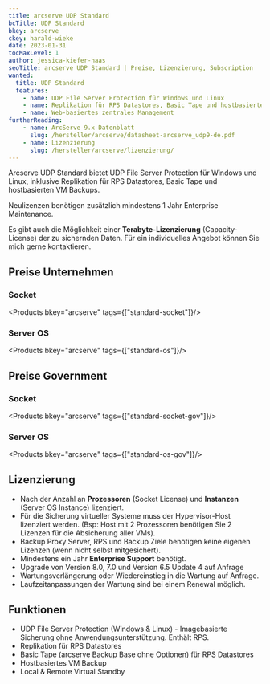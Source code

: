 ```yaml
---
title: arcserve UDP Standard
bcTitle: UDP Standard
bkey: arcserve
ckey: harald-wieke
date: 2023-01-31
tocMaxLevel: 1
author: jessica-kiefer-haas
seoTitle: arcserve UDP Standard | Preise, Lizenzierung, Subscription
wanted:
  title: UDP Standard
  features:
    - name: UDP File Server Protection für Windows und Linux
    - name: Replikation für RPS Datastores, Basic Tape und hostbasierten VM Backups
    - name: Web-basiertes zentrales Management
furtherReading:
    - name: ArcServe 9.x Datenblatt
      slug: /hersteller/arcserve/datasheet-arcserve_udp9-de.pdf
    - name: Lizenzierung
      slug: /hersteller/arcserve/lizenzierung/
---
```



<Intro>

Arcserve UDP Standard bietet UDP File Server Protection für Windows und Linux, inklusive Replikation für RPS Datastores, Basic Tape und hostbasierten VM Backups.

</Intro>

<TOC />


<Info>

Neulizenzen benötigen zusätzlich mindestens 1 Jahr Enterprise Maintenance.

Es gibt auch die Möglichkeit einer **Terabyte-Lizenzierung** (Capacity-License) der zu sichernden Daten.
Für ein individuelles Angebot können Sie mich gerne kontaktieren.

</Info>


## Preise Unternehmen


### Socket

<Products bkey="arcserve" tags={["standard-socket"]}/>

### Server OS

<Products bkey="arcserve" tags={["standard-os"]}/>


## Preise Government

### Socket

<Products bkey="arcserve" tags={["standard-socket-gov"]}/>

### Server OS

<Products bkey="arcserve" tags={["standard-os-gov"]}/>



## Lizenzierung

<ArrowList>

- Nach der Anzahl an **Prozessoren** (Socket License) und **Instanzen** (Server OS Instance) lizenziert.
- Für die Sicherung virtueller Systeme muss der Hypervisor-Host lizenziert werden. (Bsp: Host mit 2 Prozessoren benötigen Sie 2 Lizenzen für die Absicherung aller VMs).
- Backup Proxy Server, RPS und Backup Ziele benötigen keine eigenen Lizenzen (wenn nicht selbst mitgesichert).
- Mindestens ein Jahr **Enterprise Support** benötigt.
- Upgrade von Version 8.0, 7.0 und Version 6.5 Update 4 auf Anfrage
- Wartungsverlängerung oder Wiedereinstieg in die Wartung auf Anfrage.
- Laufzeitanpassungen der Wartung sind bei einem Renewal möglich.

</ArrowList>


## Funktionen

<ArrowList>

- UDP File Server Protection (Windows & Linux) - Imagebasierte Sicherung ohne Anwendungsunterstützung. Enthält RPS.
- Replikation für RPS Datastores
- Basic Tape (arcserve Backup Base ohne Optionen) für RPS Datastores
- Hostbasiertes VM Backup
- Local & Remote Virtual Standby

</ArrowList>
